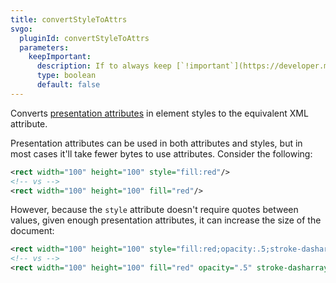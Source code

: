 ```yaml
---
title: convertStyleToAttrs
svgo:
  pluginId: convertStyleToAttrs
  parameters:
    keepImportant:
      description: If to always keep [`!important`](https://developer.mozilla.org/docs/Web/CSS/important) styles.
      type: boolean
      default: false
---
```


Converts [presentation attributes](https://developer.mozilla.org/docs/Web/SVG/Attribute/Presentation) in element styles to the equivalent XML attribute.

Presentation attributes can be used in both attributes and styles, but in most cases it'll take fewer bytes to use attributes. Consider the following:

```xml
<rect width="100" height="100" style="fill:red"/>
<!-- vs -->
<rect width="100" height="100" fill="red"/>
```

However, because the `style` attribute doesn't require quotes between values, given enough presentation attributes, it can increase the size of the document:

```xml
<rect width="100" height="100" style="fill:red;opacity:.5;stroke-dasharray:1;stroke:blue;stroke-opacity:.5"/>
<!-- vs -->
<rect width="100" height="100" fill="red" opacity=".5" stroke-dasharray="1" stroke="blue" stroke-opacity=".5"/>
```
